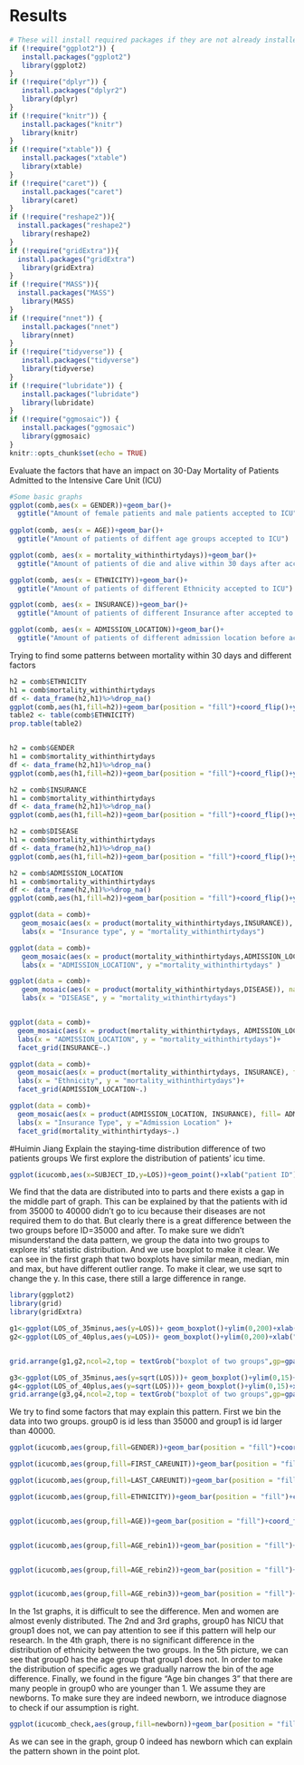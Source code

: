 # Results
```r
# These will install required packages if they are not already installed
if (!require("ggplot2")) {
   install.packages("ggplot2")
   library(ggplot2)
}
if (!require("dplyr")) {
   install.packages("dplyr2")
   library(dplyr)
}
if (!require("knitr")) {
   install.packages("knitr")
   library(knitr)
}
if (!require("xtable")) {
   install.packages("xtable")
   library(xtable)
}
if (!require("caret")) {
   install.packages("caret")
   library(caret)
}
if (!require("reshape2")){
  install.packages("reshape2")
   library(reshape2)
} 
if (!require("gridExtra")){
  install.packages("gridExtra")
   library(gridExtra)
} 
if (!require("MASS")){
  install.packages("MASS")
   library(MASS)
} 
if (!require("nnet")) {
   install.packages("nnet")
   library(nnet)
}
if (!require("tidyverse")) {
   install.packages("tidyverse")
   library(tidyverse)
}
if (!require("lubridate")) {
   install.packages("lubridate")
   library(lubridate)
}
if (!require("ggmosaic")) {
   install.packages("ggmosaic")
   library(ggmosaic)
}
knitr::opts_chunk$set(echo = TRUE)
```




Evaluate the factors that have an impact on 30-Day Mortality of Patients Admitted to the Intensive Care Unit (ICU)
```r
#Some basic graphs
ggplot(comb,aes(x = GENDER))+geom_bar()+
  ggtitle("Amount of female patients and male patients accepted to ICU")
  
ggplot(comb, aes(x = AGE))+geom_bar()+
  ggtitle("Amount of patients of diffent age groups accepted to ICU")

ggplot(comb, aes(x = mortality_withinthirtydays))+geom_bar()+
  ggtitle("Amount of patients of die and alive within 30 days after accepted to ICU")

ggplot(comb, aes(x = ETHNICITY))+geom_bar()+
  ggtitle("Amount of patients of different Ethnicity accepted to ICU")

ggplot(comb, aes(x = INSURANCE))+geom_bar()+
  ggtitle("Amount of patients of different Insurance after accepted to ICU")

ggplot(comb, aes(x = ADMISSION_LOCATION))+geom_bar()+
  ggtitle("Amount of patients of different admission location before accepted to ICU")
```


Trying to find some patterns between mortality within 30 days and different factors
```r
h2 = comb$ETHNICITY
h1 = comb$mortality_withinthirtydays
df <- data_frame(h2,h1)%>%drop_na()
ggplot(comb,aes(h1,fill=h2))+geom_bar(position = "fill")+coord_flip()+ylab("Percentage")+xlab("die within 30 days")+theme(legend.position="right")+theme(legend.title = element_blank())+ggtitle("Percentage of patients divided by Ethnicity  ")+theme(plot.title = element_text(hjust = 0.5))
table2 <- table(comb$ETHNICITY)
prop.table(table2)


h2 = comb$GENDER
h1 = comb$mortality_withinthirtydays
df <- data_frame(h2,h1)%>%drop_na()
ggplot(comb,aes(h1,fill=h2))+geom_bar(position = "fill")+coord_flip()+ylab("Percentage")+xlab("die within 30 days")+theme(legend.position="right")+theme(legend.title = element_blank())+ggtitle("Percentage of patients die and alive within 30 days divided by Gender")+theme(plot.title = element_text(hjust = 0.5))

h2 = comb$INSURANCE
h1 = comb$mortality_withinthirtydays
df <- data_frame(h2,h1)%>%drop_na()
ggplot(comb,aes(h1,fill=h2))+geom_bar(position = "fill")+coord_flip()+ylab("Percentage")+xlab("die within 30 days")+theme(legend.position="right")+theme(legend.title = element_blank())+ggtitle("Percentage of patients die and alive within 30 days divided by Insurance type")+theme(plot.title = element_text(hjust = 0.5))

h2 = comb$DISEASE
h1 = comb$mortality_withinthirtydays
df <- data_frame(h2,h1)%>%drop_na()
ggplot(comb,aes(h1,fill=h2))+geom_bar(position = "fill")+coord_flip()+ylab("Percentage")+xlab("die within 30 days")+theme(legend.position="right")+theme(legend.title = element_blank())+ggtitle("Percentage of patients die and alive within 30 days divided by Disease type")+theme(plot.title = element_text(hjust = 0.5))

h2 = comb$ADMISSION_LOCATION
h1 = comb$mortality_withinthirtydays
df <- data_frame(h2,h1)%>%drop_na()
ggplot(comb,aes(h1,fill=h2))+geom_bar(position = "fill")+coord_flip()+ylab("Percentage")+xlab("die within 30 days")+theme(legend.position="right")+theme(legend.title = element_blank())+ggtitle("Percentage of patients die and alive within 30 days divided by differenct Admission Location")+theme(plot.title = element_text(hjust = 0.5))

```

```r
ggplot(data = comb)+
   geom_mosaic(aes(x = product(mortality_withinthirtydays,INSURANCE)), na.rm = TRUE)+
   labs(x = "Insurance type", y = "mortality_withinthirtydays")

ggplot(data = comb)+
   geom_mosaic(aes(x = product(mortality_withinthirtydays,ADMISSION_LOCATION)), na.rm = TRUE)+
   labs(x = "ADMISSION_LOCATION", y ="mortality_withinthirtydays" )

ggplot(data = comb)+
   geom_mosaic(aes(x = product(mortality_withinthirtydays,DISEASE)), na.rm = TRUE)+
   labs(x = "DISEASE", y = "mortality_withinthirtydays")


ggplot(data = comb)+
  geom_mosaic(aes(x = product(mortality_withinthirtydays, ADMISSION_LOCATION), fill= mortality_withinthirtydays), na.rm = TRUE)+
  labs(x = "ADMISSION_LOCATION", y = "mortality_withinthirtydays")+
  facet_grid(INSURANCE~.)

ggplot(data = comb)+
  geom_mosaic(aes(x = product(mortality_withinthirtydays, INSURANCE), fill= mortality_withinthirtydays), na.rm = TRUE)+
  labs(x = "Ethnicity", y = "mortality_withinthirtydays")+
  facet_grid(ADMISSION_LOCATION~.)

ggplot(data = comb)+
  geom_mosaic(aes(x = product(ADMISSION_LOCATION, INSURANCE), fill= ADMISSION_LOCATION), na.rm = TRUE)+
  labs(x = "Insurance Type", y ="Admission Location" )+
  facet_grid(mortality_withinthirtydays~.)


```

#Huimin Jiang
Explain the staying-time distribution difference of two patients groups
We first explore the distribution of patients' icu time.
```r
ggplot(icucomb,aes(x=SUBJECT_ID,y=LOS))+geom_point()+xlab("patient ID")+ylab("Days spend in ICU")+ggtitle("The time every patient spend in ICU")+theme(plot.title = element_text(hjust=0.5))

```

We find that the data are distributed into to parts and there exists a gap in the middle part of graph. This can be explained by that the patients with id from 35000 to 40000 didn't go to icu because their diseases are not required them to do that. But clearly there is a great difference between the two groups before ID=35000 and after.
To make sure we didn't misunderstand the data pattern, we group the data into two groups to explore its' statistic distribution. And we use boxplot to make it clear.
We can see in the first graph that two boxplots have similar mean, median, min and max, but have different outlier range. To make it clear, we use sqrt to change the y. In this case, there still a large difference in range.
```r
library(ggplot2)
library(grid)
library(gridExtra)

g1<-ggplot(LOS_of_35minus,aes(y=LOS))+ geom_boxplot()+ylim(0,200)+xlab("Gourp0")
g2<-ggplot(LOS_of_40plus,aes(y=LOS))+ geom_boxplot()+ylim(0,200)+xlab("Gourp1")


grid.arrange(g1,g2,ncol=2,top = textGrob("boxplot of two groups",gp=gpar(fontsize=20,font=3)))

g3<-ggplot(LOS_of_35minus,aes(y=sqrt(LOS)))+ geom_boxplot()+ylim(0,15)+xlab("Gourp0")
g4<-ggplot(LOS_of_40plus,aes(y=sqrt(LOS)))+ geom_boxplot()+ylim(0,15)+xlab("Gourp1")
grid.arrange(g3,g4,ncol=2,top = textGrob("boxplot of two groups",gp=gpar(fontsize=20,font=3)))
```

We try to find some factors that may explain this pattern.
First we bin the data into two groups. group0 is id less than 35000 and group1 is id larger than 40000.
```r

ggplot(icucomb,aes(group,fill=GENDER))+geom_bar(position = "fill")+coord_flip()+ylab("Percentage")+xlab("group number")+theme(legend.position="right")+theme(legend.title = element_blank())+ggtitle("Gender distribution")+theme(plot.title = element_text(hjust = 0.5))

ggplot(icucomb,aes(group,fill=FIRST_CAREUNIT))+geom_bar(position = "fill")+coord_flip()+ylab("Percentage")+xlab("group number")+theme(legend.position="right")+theme(legend.title = element_blank())+ggtitle("First careunit distribution ")+theme(plot.title = element_text(hjust = 0.5))

ggplot(icucomb,aes(group,fill=LAST_CAREUNIT))+geom_bar(position = "fill")+coord_flip()+ylab("Percentage")+xlab("group number")+theme(legend.position="right")+theme(legend.title = element_blank())+ggtitle("Last careunit distribution")+theme(plot.title = element_text(hjust = 0.5))

ggplot(icucomb,aes(group,fill=ETHNICITY))+geom_bar(position = "fill")+coord_flip()+ylab("Percentage")+xlab("group number")+theme(legend.position="right")+theme(legend.title = element_blank())+ggtitle("Enthicity distribution ")+theme(plot.title = element_text(hjust = 0.5))


ggplot(icucomb,aes(group,fill=AGE))+geom_bar(position = "fill")+coord_flip()+ylab("Percentage")+xlab("group number")+theme(legend.position="right")+theme(legend.title = element_blank())+ggtitle("Age distribution ")+theme(plot.title = element_text(hjust = 0.5))


ggplot(icucomb,aes(group,fill=AGE_rebin1))+geom_bar(position = "fill")+coord_flip()+ylab("Percentage")+xlab("group number")+theme(legend.position="right")+theme(legend.title = element_blank())+ggtitle("Age bin changes ")+theme(plot.title = element_text(hjust = 0.5))


ggplot(icucomb,aes(group,fill=AGE_rebin2))+geom_bar(position = "fill")+coord_flip()+ylab("Percentage")+xlab("group number")+theme(legend.position="right")+theme(legend.title = element_blank())+ggtitle("Age bin changes 2 ")+theme(plot.title = element_text(hjust = 0.5))


ggplot(icucomb,aes(group,fill=AGE_rebin3))+geom_bar(position = "fill")+coord_flip()+ylab("Percentage")+xlab("group number")+theme(legend.position="right")+theme(legend.title = element_blank())+ggtitle("Age bin changes 3")+theme(plot.title = element_text(hjust = 0.5))


```

In the 1st graphs, it is difficult to see the difference. Men and women are almost evenly distributed.
The 2nd and 3rd graphs, group0 has NICU that group1 does not, we can pay attention to see if this pattern will help our research.
In the 4th graph, there is no significant difference in the distribution of ethnicity between the two groups.
In the 5th picture, we can see that group0 has the age group that group1 does not. In order to make the distribution of specific ages we gradually narrow the bin of the age difference. Finally, we found in the figure "Age bin changes 3" that there are many people in group0 who are younger than 1. We assume they are newborns. To make sure they are indeed newborn, we introduce diagnose to check if our assumption is right.


```r

ggplot(icucomb_check,aes(group,fill=newborn))+geom_bar(position = "fill")+coord_flip()+ylab("Percentage")+xlab("group number")+theme(legend.position="right")+theme(legend.title = element_blank())+ggtitle("Newborn in the total diagnose")+theme(plot.title = element_text(hjust = 0.5))

```
As we can see in the graph,  group 0 indeed has newborn which can explain the pattern shown in the point plot. 
